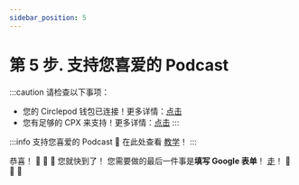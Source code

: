 ```yaml
---
sidebar_position: 5
---
```


# 第 5 步. 支持您喜爱的 Podcast
:::caution 请检查以下事项：
- 您的 Circlepod 钱包已连接！更多详情：[点击](/docs/wallet/connect-wallet)
- 您有足够的 CPX 来支持！更多详情：[点击](/docs/wallet/airdrop)
:::

:::info 支持您喜爱的 Podcast
🔸 在此处查看 [教学](/docs/protocol/channel/intro)！
:::

恭喜！ 🎉 🎉 🎉 您就快到了！
您需要做的最后一件事是**填写 Google 表单**！ [走](/docs/community-event/vote-and-support/google)！ 🚀 🚀 🚀